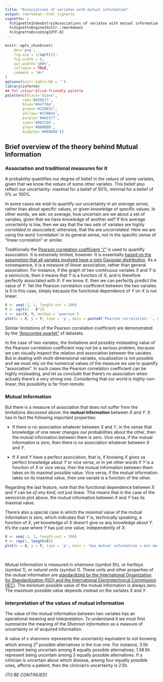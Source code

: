 ```yaml
---
title: "Associations of variates with mutual information"
output: rmarkdown::html_vignette
vignette: >
  %\VignetteIndexEntry{Associations of variates with mutual information}
  %\VignetteEngine{knitr::rmarkdown}
  %\VignetteEncoding{UTF-8}
---
```


```r
knitr::opts_chunk$set(
    dev='png',
    fig.asp = 1/sqrt(2),
    fig.width = 8,
    out.width='100%',
    collapse = TRUE,
    comment = "#>"
)
options(knitr.kable.NA = '')
library(inferno)
## Tol colour-blind-friendly palette
palette(c(black='black',
        red='#EE6677',
        blue='#4477AA',
        green='#228833',
        yellow='#CCBB44',
        purple='#AA3377',
        cyan='#66CCEE',
        grey='#BBBBBB',
        midgrey='#888888'))
```

## Brief overview of the theory behind Mutual Information

### Association and traditional measures for it

A probability quantifies our degree of belief in the *values* of some variates, given that we know the *values* of some other variates. This belief also reflect our uncertainty: maximal for a belief of 50%, minimal for a belief of 0% or 100%.

In some cases we wish to quantify our uncertainty *in an average sense*, rather than about specific values, or given knowledge of specific values. In other words, we ask: on average, how uncertain are we about a set of variates, given that we have knowledge of another set? If this average uncertainty is low, then we say that the two sets of variates are highly *correlated* or *associated*; otherwise, that the are *uncorrelated*. Here we are using the word 'correlation' in its general sense, not in the specific sense of "linear correlation" or similar.

Traditionally the [Pearson correlation coefficient "$r$"](https://mathworld.wolfram.com/CorrelationCoefficient.html) is used to quantify association. It is extremely limited, however. It is essentially [based on the assumption that all variates involved have a joint Gaussian distribution](https://doi.org/10.1080/01621459.1954.10501231). As a consequence, it is a measure of *linear* association, rather than general association. For instance, if the graph of two continuous variates $X$ and $Y$ is a semicircle, then it means that $Y$ is a function of $X$, and is therefore perfectly associated with $X$: if we know $X$, then we can perfectly predict the value of $Y$. Yet the Pearson correlation coefficient between the two variates is $0$ in this case, simply because the functional dependence of $Y$ on $X$ is not linear:
```r
X <- seq(-1, 1, length.out = 200)
Y <- sqrt(1 - X^2)
r <- cor(X, Y, method = 'pearson')
plot(x = X, y = Y, type = 'p', main = paste0('Pearson correlation: ', signif(r, 2)))
```
Similar limitations of the Pearson correlation coefficient are demonstrated by the ["Anscombe quartet"](https://doi.org/10.2307/2682899) of datasets.

In the case of two variates, the limitations and possibly misleading value of the Pearson correlation coefficient may not be a serious problem, because we can visually inspect the relation and association between the variates. But in dealing with multi-dimensional variates, visualization is not possible and we must rely on the numerical values of the measure we use to quantify "association". In such cases the Pearson correlation coefficient can be highly misleading, and let us conclude that there's no association when actually there's a very strong one. Considering that our world is highly non-linear, this possibility is far from remote.

### Mutual Information

But there is a measure of association that does not suffer from the limitations discussed above: the **mutual information** between $X$ and $Y$. It has in fact the following important properties:

- If there is no association whatever between $X$ and $Y$, in the sense that knowledge of one never changes our probabilities about the other, then the mutual information between them is zero. Vice versa, if the mutual information is zero, then there is no association whatever between $X$ and $Y$.

- If $X$ and $Y$ have a perfect association, that is, if knowing $X$ gives us perfect knowledge about $Y$ or vice versa, or in yet other words if $Y$ is a function of $X$ or vice versa, then the mutual information between them takes on its maximal possible value. Vice versa, if the mutual information takes on its maximal value, then one variate is a function of the other.

Regarding the last feature, note that the functional dependence between $X$ and $Y$ can be *of any kind*, not just linear. This means that in the case of the semicircle plot above, the mutual information between $X$ and $Y$ has its maximal value.

There's also a special case in which the *maximal* value of the mutual information is zero, which indicates that $Y$ is, technically speaking, a function of $X$, yet knowledge of $X$ doesn't give us any knowledge about $Y$. It's the case where $Y$ has just one value, independently of $X$:

```r
X <- seq(-1, 1, length.out = 200)
Y <- rep(1, length(X))
plot(x = X, y = Y, type = 'p', main = 'max mutual information = min mutual information = 0')
```

\

Mutual information is measured in *shannons* (symbol $\mathrm{Sh}$), or *hartleys* (symbol $\mathrm{1}$), or *natural units* (symbol $\mathrm{1}$). These units and other properties of the mutual information are [standardized by the International Organization for Standardization (ISO) and the International Electrotechnical Commission (IEC)](https://archive.org/details/iso-standards-collection/BS%20EN%2080000-13-2008%20-%201%20Quantities%20and%20units). The minimum possible value of the mutual information is always zero. The maximum possible value depends instead on the variates $X$ and $Y$.

### Interpretation of the values of mutual information

The value of the mutual information between two variates has an operational meaning and interpretation. To understand it we must first summarize the meaning of the *Shannon information* as a measure of uncertainty or of acquired information.

A value of $s$ shannons represents the uncertainty equivalent to not knowing which among $2^s$ possible alternatives is the true one. For instance, $3\,\mathrm{Sh}$ represent being uncertain among 8 equally possible alternatives; $1.58\,\mathrm{Sh}$ represent being uncertain among 3 equally possible alternatives. If a clinician is uncertain about which disease, among four equally possible ones, affects a patient, then the clinician's uncertainty is $2\,\mathrm{Sh}$.


*(TO BE CONTINUED)*
